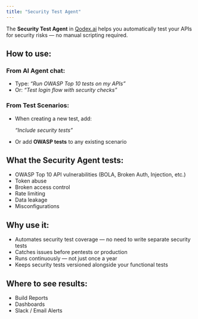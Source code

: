 ```yaml
---
title: "Security Test Agent"
---
```


The **Security Test Agent** in [Qodex.ai](http://Qodex.ai) helps you automatically test your APIs for security risks — no manual scripting required.

## How to use:

### From AI Agent chat:

- Type: _“Run OWASP Top 10 tests on my APIs”_
- Or: _“Test login flow with security checks”_

### **From Test Scenarios:**

- When creating a new test, add:

  _“Include security tests”_
- Or add **OWASP tests** to any existing scenario

## What the Security Agent tests:

- OWASP Top 10 API vulnerabilities (BOLA, Broken Auth, Injection, etc.)
- Token abuse
- Broken access control
- Rate limiting
- Data leakage
- Misconfigurations

## Why use it:

- Automates security test coverage — no need to write separate security tests
- Catches issues before pentests or production
- Runs continuously — not just once a year
- Keeps security tests versioned alongside your functional tests

## Where to see results:

- Build Reports
- Dashboards
- Slack / Email Alerts